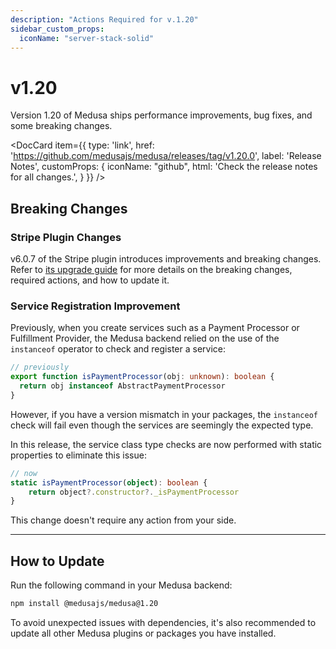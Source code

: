 ```yaml
---
description: "Actions Required for v.1.20"
sidebar_custom_props:
  iconName: "server-stack-solid"
---
```


# v1.20

Version 1.20 of Medusa ships performance improvements, bug fixes, and some breaking changes.

<DocCard item={{
  type: 'link',
  href: 'https://github.com/medusajs/medusa/releases/tag/v1.20.0',
  label: 'Release Notes',
  customProps: {
    iconName: "github",
    html: 'Check the release notes for all changes.',
  }
}} />

## Breaking Changes

### Stripe Plugin Changes

v6.0.7 of the Stripe plugin introduces improvements and breaking changes. Refer to [its upgrade guide](../plugins/stripe/6-0-7.md) for more details on the breaking changes, required actions, and how to update it.

### Service Registration Improvement

Previously, when you create services such as a Payment Processor or Fulfillment Provider, the Medusa backend relied on the use of the `instanceof` operator to check and register a service:

```ts
// previously
export function isPaymentProcessor(obj: unknown): boolean {
  return obj instanceof AbstractPaymentProcessor
}
```

However, if you have a version mismatch in your packages, the `instanceof` check will fail even though the services are seemingly the expected type.

In this release, the service class type checks are now performed with static properties to eliminate this issue:

<!-- eslint-skip -->

```ts
// now
static isPaymentProcessor(object): boolean {
    return object?.constructor?._isPaymentProcessor
}
```

This change doesn't require any action from your side.

---

## How to Update

Run the following command in your Medusa backend:

```bash npm2yarn
npm install @medusajs/medusa@1.20
```

To avoid unexpected issues with dependencies, it's also recommended to update all other Medusa plugins or packages you have installed.
